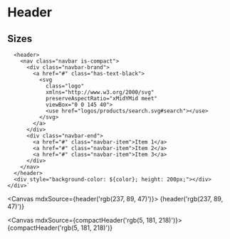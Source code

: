 
<Meta title="Patterns/Header" />

# Header

## Sizes

<!-- Default header markup moved to helpers.js file and imported here -->

      <header>
        <nav class="navbar is-compact">
          <div class="navbar-brand">
            <a href="#" class="has-text-black">
              <svg
                class="logo"
                xmlns="http://www.w3.org/2000/svg"
                preserveAspectRatio="xMidYMid meet"
                viewBox="0 0 145 40">
                <use href="logos/products/search.svg#search"></use>
              </svg>
            </a>
          </div>
          <div class="navbar-end">
            <a href="#" class="navbar-item">Item 1</a>
            <a href="#" class="navbar-item">Item 2</a>
            <a href="#" class="navbar-item">Item 3</a>
          </div>
        </nav>
      </header>
      <div style="background-color: ${color}; height: 200px;"></div>
    </div>`

<Canvas mdxSource={header('rgb(237, 89, 47)')}>
  <Story name="Default" height="350px">{header('rgb(237, 89, 47)')}</Story>
</Canvas>

<Canvas mdxSource={compactHeader('rgb(5, 181, 218)')}>
  <Story name="Compact" height="320px">{compactHeader('rgb(5, 181, 218)')}</Story>
</Canvas>
